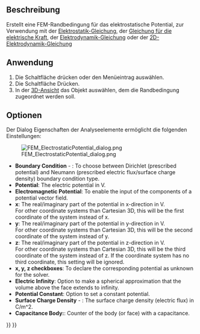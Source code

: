 <languages/>

{{Docnav/de
|[[FEM_ElementFluid1D/de|ElementFluid1D]]
|[[FEM_ConstraintCurrentDensity/de|RandbedingungStromdichte]]
|[[FEM_Workbench/de|FEM]]
|IconL=FEM_ElementFluid1D.svg
|IconR=FEM_ConstraintCurrentDensity.svg
|IconC=Workbench_FEM.svg
}}

{{GuiCommandContainer|
{{GuiCommand/de
|Name=FEM ConstraintElectrostaticPotential
|Name/de=FEM RandbedingungElektrostatischesPotential
|MenuLocation= Modell → Elektromagnetische Randbedingungen → Randbedingung elektrostatisches Potential
|Workbenches=[[FEM_Workbench/de|FEM]]
|SeeAlso=[[FEM_Example_Capacitance_Two_Balls/de|FEM Beispiel Kapazität Zweier Kugeln]], [[FEM_tutorial/de|FEM Anleitung]]
}}
{{GuiCommandFemInfo/de
|Solvers=Elmer
}}
}}

<span id="Description"></span>
==Beschreibung==

Erstellt eine FEM-Randbedingung für das elektrostatische Potential, zur Verwendung mit der [[FEM_EquationElectrostatic/de|Elektrostatik-Gleichung]], der [[FEM_EquationElectricforce/de|Gleichung für die elektrische Kraft]], der
[[FEM_EquationMagnetodynamic/de|Elektrodynamik-Gleichung]] oder der [[FEM_EquationMagnetodynamic2D/de|2D-Elektrodynamik-Gleichung]]

<span id="Usage"></span>
==Anwendung==

# Die Schaltfläche {{Button|[[Image:FEM_ConstraintElectrostaticPotential.svg|16px]] [[FEM_ConstraintElectrostaticPotential/de|Randbedingung elektrostatisches Potential]]}} drücken oder den Menüeintrag {{MenuCommand|Modell → Elektromagnetische Randbedingungen → [[Image:FEM_ConstraintElectrostaticPotential.svg|16px]] Randbedingung elektrostatisches Potential}} auswählen.
# Die Schaltfläche {{Button|Hinzufügen}} Drücken.
# In der [[3D_view/de|3D-Ansicht]] das Objekt auswählen, dem die Randbedingung zugeordnet werden soll.

<span id="Options"></span>
==Optionen==

Der Dialog Eigenschaften der Analyseelemente ermöglicht die folgenden Einstellungen:

[[Image:FEM_ElectrostaticPotential_dialog.png]]

* '''Boundary Condition''' - {{Version|1.1}}: To choose between Dirichlet (prescribed potential) and Neumann (prescribed electric flux/surface charge density) boundary condition type.
* '''Potential''': The electric potential in V.
* '''Electromagnetic Potential''': To enable the input of the components of a potential vector field.
* '''x''': The real/imaginary part of the potential in x-direction in V.</br> For other coordinate systems than Cartesian 3D, this will be the first coordinate of the system instead of x.
* '''y''': The real/imaginary part of the potential in y-direction in V.</br> For other coordinate systems than Cartesian 3D, this will be the second coordinate of the system instead of y.
* '''z''': The real/imaginary part of the potential in z-direction in V.</br> For other coordinate systems than Cartesian 3D, this will be the third coordinate of the system instead of z. If the coordinate system has no third coordinate, this setting will be ignored.
* '''x, y, z checkboxes''': To declare the corresponding potential as unknown for the solver.
* '''Electric Infinity''': Option to make a spherical approximation that the volume above the face extends to infinity.
* '''Potential Constant''': Option to set a constant potential.
* '''Surface Charge Density''' - {{Version|1.1}}: The surface charge density (electric flux) in C/m^2.
* '''Capacitance Body: ''': Counter of the body (or face) with a capacitance.


{{Docnav/de
|[[FEM_ElementFluid1D/de|ElementFluid1D]]
|[[FEM_ConstraintCurrentDensity/de|RandbedingungStromdichte]]
|[[FEM_Workbench/de|FEM]]
|IconL=FEM_ElementFluid1D.svg
|IconR=FEM_ConstraintCurrentDensity.svg
|IconC=Workbench_FEM.svg
}}

{{FEM Tools navi{{#translation:}}}}
{{Userdocnavi{{#translation:}}}}